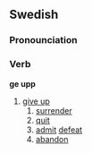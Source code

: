 ==Swedish==
===Pronounciation===
{{IPA|/je ɵp/}}
===Verb===
'''ge upp'''
#[[give up]]
##[[surrender]]
##[[quit]]
##[[admit]] [[defeat]]
##[[abandon]]